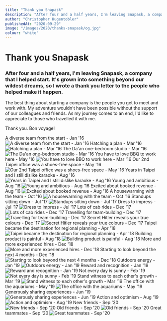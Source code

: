 ```yaml
---
title: "Thank you Snapask"
description: "After four and a half years, I'm leaving Snapask, a company that I helped start. It's grown into something beyond our wildest dreams, so I wrote a thank you letter to the people who helped make it happen."
author: "Christopher Hugentobler"
publishedAt: "2020-09-29"
image: "/images/2020/thanks-snapask/og.jpg"
colour: "white"
---
```


# Thank you Snapask

### After four and a half years, I'm leaving Snapask, a company that I helped start. It's grown into something beyond our wildest dreams, so I wrote a thank you letter to the people who helped make it happen.

The best thing about starting a company is the people you get to meet and work with. My adventure wouldn't have been possible without the support of our colleagues and friends. As my journey comes to an end, I'd like to appreciate to those who travelled it with me.

Thank you. Bon voyage!

<Caption>A diverse team from the start - Jan '16</Caption>
<Image
  alt="A diverse team from the start - Jan '16"
  src="/images/2020/thanks-snapask/1.jpg"
  h="800"
  w="1200"
  aspect
/>

<Caption>Hatching a plan - Mar '16</Caption>
<Image
  alt="Hatching a plan - Mar '16"
  src="/images/2020/thanks-snapask/2.jpg"
  h="800"
  w="1200"
  aspect
/>

<Caption>The Da'an one-bedroom studio - Mar '16</Caption>
<Image
  alt="The Da'an one-bedroom studio - Mar '16"
  src="/images/2020/thanks-snapask/3.jpg"
  h="800"
  w="1200"
  aspect
/>

<Caption>You have to love BBQ to work here - May '16</Caption>
<Image
  alt="You have to love BBQ to work here - Mar '16"
  src="/images/2020/thanks-snapask/4.jpg"
  h="800"
  w="1200"
  aspect
/>

<Caption>Our 2nd Taipei office was a shoes-free space - May '16</Caption>
<Image
  alt="Our 2nd Taipei office was a shoes-free space - May '16"
  src="/images/2020/thanks-snapask/5.jpg"
  h="800"
  w="1200"
  aspect
/>

<Caption>Years in Taipei and I still dislike karaoke - Aug '16</Caption>
<Image
  alt="Years in Taipei and I still dislike karaoke - Aug '16"
  src="/images/2020/thanks-snapask/6.jpg"
  h="800"
  w="1200"
  aspect
/>

<Caption>Young and ambitious - Aug '16</Caption>
<Image
  alt="Young and ambitious - Aug '16"
  src="/images/2020/thanks-snapask/7.jpg"
  h="800"
  w="1200"
  aspect
/>


<Caption>Excited about booked revenue - Aug '16</Caption>
<Image
  alt="Excited about booked revenue - Aug '16"
  src="/images/2020/thanks-snapask/8.jpg"
  h="800"
  w="1200"
  aspect
/>

<Caption>A housewarming with the team - Oct '16</Caption>
<Image
  alt="A housewarming with the team - Oct '16"
  src="/images/2020/thanks-snapask/9.jpg"
  h="800"
  w="1200"
  aspect
/>

<Caption>Standups sitting down - Jul '17</Caption>
<Image
  alt="Standups sitting down - Jul '17"
  src="/images/2020/thanks-snapask/10.jpg"
  h="800"
  w="1200"
  aspect
/>

<Caption>Dress to impress - Jul '17</Caption>
<Image
  alt="Dress to impress - Jul '17"
  src="/images/2020/thanks-snapask/11.jpg"
  h="800"
  w="1200"
  aspect
/>

<Caption>Lots of cab rides - Dec '17</Caption>
<Image
  alt="Lots of cab rides - Dec '17"
  src="/images/2020/thanks-snapask/12.jpg"
  h="800"
  w="1200"
  aspect
/>

<Caption>Travelling for team-building - Dec '17</Caption>
<Image
  alt="Travelling for team-building - Dec '17"
  src="/images/2020/thanks-snapask/13.jpg"
  h="800"
  w="1200"
  aspect
/>

<Caption>Secret Hitler reveals your true colours - Dec '17</Caption>
<Image
  alt="Secret Hitler reveals your true colours - Dec '17"
  src="/images/2020/thanks-snapask/14.jpg"
  h="800"
  w="1200"
  aspect
/>

<Caption>Taipei became the destination for regional planning - Apr '18</Caption>
<Image
  alt="Taipei became the destination for regional planning - Apr '18"
  src="/images/2020/thanks-snapask/15.jpg"
  h="800"
  w="1200"
  aspect
/>

<Caption>Building product is painful - Aug '18</Caption>
<Image
  alt="Building product is painful - Aug '18"
  src="/images/2020/thanks-snapask/16.jpg"
  h="1200"
  w="1200"
  aspect
/>

<Caption>More and more experienced hires - Dec '18</Caption>
<Image
  alt="More and more experienced hires - Dec '18"
  src="/images/2020/thanks-snapask/17.jpg"
  h="800"
  w="1200"
  aspect
/>

<Caption>Starting to look beyond the next 4 months - Dec '18</Caption>
<Image
  alt="Starting to look beyond the next 4 months - Dec '18"
  src="/images/2020/thanks-snapask/18.jpg"
  h="800"
  w="1200"
  aspect
/>

<Caption>Outdoors energy - Jan '19</Caption>
<Image
  alt="Outdoors energy - Jan '19"
  src="/images/2020/thanks-snapask/19.jpg"
  h="800"
  w="1200"
  aspect
/>

<Caption>Reward and recognition - Jan '19</Caption>
<Image
  alt="Reward and recognition - Jan '19"
  src="/images/2020/thanks-snapask/20.jpg"
  h="800"
  w="1200"
  aspect
/>

<Caption>Not every day is sunny - Feb '19</Caption>
<Image
  alt="Not every day is sunny - Feb '19"
  src="/images/2020/thanks-snapask/21.jpg"
  h="800"
  w="1200"
  aspect
/>

<Caption>Stand witness to each other's growth - Mar '19</Caption>
<Image
  alt="Stand witness to each other's growth - Mar '19"
  src="/images/2020/thanks-snapask/22.jpg"
  h="1200"
  w="1200"
  aspect
/>


<Caption>The office with the aquariums - May '19</Caption>
<Image
  alt="The office with the aquariums - May '19"
  src="/images/2020/thanks-snapask/23.jpg"
  h="800"
  w="1200"
  aspect
/>

<Caption>Generously sharing experiences - Jun '19</Caption>
<Image
  alt="Generously sharing experiences - Jun '19"
  src="/images/2020/thanks-snapask/24.jpg"
  h="800"
  w="1200"
  aspect
/>

<Caption>Action and optimism - Aug '19</Caption>
<Image
  alt="Action and optimism - Aug '19"
  src="/images/2020/thanks-snapask/25.jpg"
  h="800"
  w="1200"
  aspect
/>

<Caption>New friends - Sep '20</Caption>
<Image
  alt="New friends - Sep '20"
  src="/images/2020/thanks-snapask/26.jpg"
  h="1200"
  w="1200"
  aspect
/>

<Caption>Old friends - Sep '20</Caption>
<Image
  alt="Old friends - Sep '20"
  src="/images/2020/thanks-snapask/27.jpg"
  h="800"
  w="1200"
  aspect
/>

<Caption>Great teammates - Sep '20</Caption>
<Image
  alt="Great teammates - Sep '20"
  src="/images/2020/thanks-snapask/28.jpg"
  h="800"
  w="1200"
  aspect
/>
